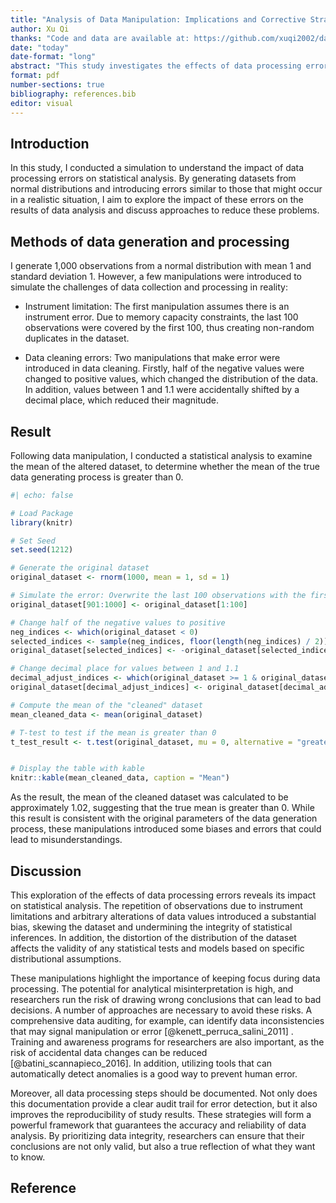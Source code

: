 ```yaml
---
title: "Analysis of Data Manipulation: Implications and Corrective Strategies"
author: Xu Qi
thanks: "Code and data are available at: https://github.com/xuqi2002/data-manipulation. Feedback given by Yichen Shi is available at: https://github.com/xuqi2002/data-manipulation/issues/1"
date: "today"
date-format: "long" 
abstract: "This study investigates the effects of data processing errors, including instrument limitations and data manipulations on statistical analysis. By introducing such errors into a dataset generated from a normal distribution, I demonstrate how these errors can bias the mean and skew findings. The results of the study emphasize the importance of keeping vigilance and adopting a structured approach in data processing to prevent analytical inaccuracies and to maintain the validity of statistical conclusions."
format: pdf
number-sections: true
bibliography: references.bib
editor: visual
---
```


## Introduction

In this study, I conducted a simulation to understand the impact of data processing errors on statistical analysis. By generating datasets from normal distributions and introducing errors similar to those that might occur in a realistic situation, I aim to explore the impact of these errors on the results of data analysis and discuss approaches to reduce these problems.

## Methods of data generation and processing

I generate 1,000 observations from a normal distribution with mean 1 and standard deviation 1. However, a few manipulations were introduced to simulate the challenges of data collection and processing in reality:

-   Instrument limitation: The first manipulation assumes there is an instrument error. Due to memory capacity constraints, the last 100 observations were covered by the first 100, thus creating non-random duplicates in the dataset.

-   Data cleaning errors: Two manipulations that make error were introduced in data cleaning. Firstly, half of the negative values were changed to positive values, which changed the distribution of the data. In addition, values between 1 and 1.1 were accidentally shifted by a decimal place, which reduced their magnitude.

## Result

Following data manipulation, I conducted a statistical analysis to examine the mean of the altered dataset, to determine whether the mean of the true data generating process is greater than 0.

```r
#| echo: false

# Load Package
library(knitr)

# Set Seed
set.seed(1212) 

# Generate the original dataset
original_dataset <- rnorm(1000, mean = 1, sd = 1)

# Simulate the error: Overwrite the last 100 observations with the first 100
original_dataset[901:1000] <- original_dataset[1:100]

# Change half of the negative values to positive
neg_indices <- which(original_dataset < 0)
selected_indices <- sample(neg_indices, floor(length(neg_indices) / 2))
original_dataset[selected_indices] <- -original_dataset[selected_indices]

# Change decimal place for values between 1 and 1.1
decimal_adjust_indices <- which(original_dataset >= 1 & original_dataset <= 1.1)
original_dataset[decimal_adjust_indices] <- original_dataset[decimal_adjust_indices] / 10

# Compute the mean of the "cleaned" dataset
mean_cleaned_data <- mean(original_dataset)

# T-test to test if the mean is greater than 0
t_test_result <- t.test(original_dataset, mu = 0, alternative = "greater")


# Display the table with kable
knitr::kable(mean_cleaned_data, caption = "Mean")
```

As the result, the mean of the cleaned dataset was calculated to be approximately 1.02, suggesting that the true mean is greater than 0. While this result is consistent with the original parameters of the data generation process, these manipulations introduced some biases and errors that could lead to misunderstandings.

## Discussion

This exploration of the effects of data processing errors reveals its impact on statistical analysis. The repetition of observations due to instrument limitations and arbitrary alterations of data values introduced a substantial bias, skewing the dataset and undermining the integrity of statistical inferences. In addition, the distortion of the distribution of the dataset affects the validity of any statistical tests and models based on specific distributional assumptions.

These manipulations highlight the importance of keeping focus during data processing. The potential for analytical misinterpretation is high, and researchers run the risk of drawing wrong conclusions that can lead to bad decisions. A number of approaches are necessary to avoid these risks. A comprehensive data auditing, for example, can identify data inconsistencies that may signal manipulation or error [@kenett_perruca_salini_2011] . Training and awareness programs for researchers are also important, as the risk of accidental data changes can be reduced [@batini_scannapieco_2016]. In addition, utilizing tools that can automatically detect anomalies is a good way to prevent human error.

Moreover, all data processing steps should be documented. Not only does this documentation provide a clear audit trail for error detection, but it also improves the reproducibility of study results. These strategies will form a powerful framework that guarantees the accuracy and reliability of data analysis. By prioritizing data integrity, researchers can ensure that their conclusions are not only valid, but also a true reflection of what they want to know.

## Reference
